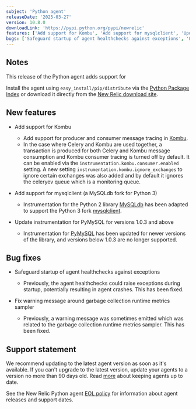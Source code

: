 ```yaml
---
subject: 'Python agent'
releaseDate: '2025-03-27'
version: 10.8.0
downloadLink: 'https://pypi.python.org/pypi/newrelic'
features: ['Add support for Kombu', 'Add support for mysqlclient', 'Update instrumentation for PyMySQL for versions 1.0.3 and above']
bugs: ['Safeguard startup of agent healthchecks against exceptions', 'Fix warning message around garbage collection runtime metrics sampler']
---
```


## Notes

This release of the Python agent adds support for 

Install the agent using `easy_install/pip/distribute` via the [Python Package Index](https://pypi.python.org/pypi/newrelic) or download it directly from the [New Relic download site](https://download.newrelic.com/python_agent/release).

## New features

* Add support for Kombu

  * Add support for producer and consumer message tracing in [Kombu](https://pypi.org/project/kombu/).
  * In the case where Celery and Kombu are used together, a transaction is produced for both Celery and Kombu message consumption and Kombu consumer tracing is turned off by default. It can be enabled via the `instrumentation.kombu.consumer.enabled` setting. A new setting `instrumentation.kombu.ignore_exchanges` to ignore certain exchanges was also added and by default it ignores the celeryev queue which is a monitoring queue.

* Add support for mysqlclient (a MySQLdb fork for Python 3)

  * Instrumentation for the Python 2 library [MySQLdb](https://pypi.org/project/MySQL-python/) has been adapted to support the Python 3 fork [mysqlclient](https://pypi.org/project/mysqlclient/).

* Update instrumentation for PyMySQL for versions 1.0.3 and above

  * Instrumentation for [PyMySQL](https://pypi.org/project/PyMySQL/) has been updated for newer versions of the library, and versions below 1.0.3 are no longer supported.

## Bug fixes

* Safeguard startup of agent healthchecks against exceptions

  * Previously, the agent healthchecks could raise exceptions during startup, potentially resulting in agent crashes. This has been fixed.

* Fix warning message around garbage collection runtime metrics sampler

  * Previously, a warning message was sometimes emitted which was related to the garbage collection runtime metrics sampler. This has been fixed.

## Support statement

We recommend updating to the latest agent version as soon as it's available. If you can't upgrade to the latest version, update your agents to a version no more than 90 days old. Read [more](/docs/new-relic-solutions/new-relic-one/install-configure/update-new-relic-agent/) about keeping agents up to date.

See the New Relic Python agent [EOL policy](/docs/apm/agents/python-agent/getting-started/python-agent-eol-policy/) for information about agent releases and support dates.
